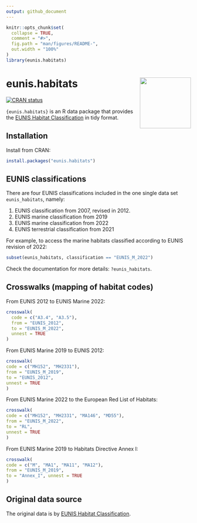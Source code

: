 ```yaml
---
output: github_document
---
```


<!-- README.md is generated from README.Rmd. Please edit that file -->

```r
knitr::opts_chunk$set(
  collapse = TRUE,
  comment = "#>",
  fig.path = "man/figures/README-",
  out.width = "100%"
)
library(eunis.habitats)
```

# eunis.habitats <a href="https://www.pattern.institute/eunis.habitats/"><img src="man/figures/logo.svg" align="right" height="139" /></a>

<!-- badges: start -->
[![CRAN status](https://www.r-pkg.org/badges/version/eunis.habitats)](https://CRAN.R-project.org/package=eunis.habitats)
<!-- badges: end -->

`{eunis.habitats}` is an R data package that provides the [EUNIS Habitat
Classification](https://www.eea.europa.eu/data-and-maps/data/eunis-habitat-classification-1) in tidy format.

## Installation

Install from CRAN:

``` r
install.packages("eunis.habitats")
```

## EUNIS classifications

There are four EUNIS classifications included in the one single data set `eunis_habitats`, namely:

1. EUNIS classification from 2007, revised in 2012.
2. EUNIS marine classification from 2019
3. EUNIS marine classification from 2022
4. EUNIS terrestrial classification from 2021

For example, to access the marine habitats classified according to EUNIS revision of 2022:

```r
subset(eunis_habitats, classification == "EUNIS_M_2022")
```

Check the documentation for more details: `?eunis_habitats`.

## Crosswalks (mapping of habitat codes)

From EUNIS 2012 to EUNIS Marine 2022:

```r
crosswalk(
  code = c("A3.4", "A3.5"),
  from = "EUNIS_2012",
  to = "EUNIS_M_2022",
  unnest = TRUE
)
```

From EUNIS Marine 2019 to EUNIS 2012:

```r
crosswalk(
code = c("MH152", "MH2331"),
from = "EUNIS_M_2019",
to = "EUNIS_2012",
unnest = TRUE
)
```

From EUNIS Marine 2022 to the European Red List of Habitats:

```r
crosswalk(
code = c("MH152", "MH2331", "MA146", "MD55"),
from = "EUNIS_M_2022",
to = "RL",
unnest = TRUE
)
```

From EUNIS Marine 2019 to Habitats Directive Annex I:

```r
crosswalk(
code = c("M", "MA1", "MA11", "MA12"),
from = "EUNIS_M_2019",
to = "Annex_I", unnest = TRUE
)
```

## Original data source

The original data is by [EUNIS Habitat
Classification](https://www.eea.europa.eu/data-and-maps/data/eunis-habitat-classification-1).
